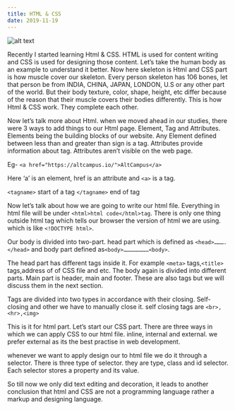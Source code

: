 ```yaml
---
title: HTML & CSS
date: 2019-11-19
---
```


![alt text](../assets/htmlcss.png)


Recently I started learning Html & CSS. HTML is used for content writing and CSS is used for designing those content. Let’s take the human body as an example to understand it better. Now here skeleton is Html and CSS part is how muscle cover our skeleton. Every person skeleton has 106 bones, let that person be from INDIA, CHINA, JAPAN, LONDON, U.S or any other part of the world. But their body texture, color, shape, height, etc differ because of the reason that their muscle covers their bodies differently. This is how Html & CSS work. They complete each other.


Now let’s talk more about Html. when we moved ahead in our studies, there were 3 ways to add things to our Html page. Element, Tag and Attributes. Elements being the building blocks of our website. Any Element defined between less than and greater than sign is a tag. Attributes provide information about tag. Attributes aren’t visible on the web page.


Eg- `<a href="https://altcampus.io/">AltCampus</a>`

Here ‘a’ is an element, href is an attribute and `<a>` is a tag.

`<tagname>` start of a tag
`</tagname>` end of tag

Now let’s talk about how we are going to write our html file. Everything in html file will be under `<html>html code</html>tag`. There is only one thing outside html tag which tells our browser the version of html we are using. which is like `<!DOCTYPE html>`.


Our body is divided into two-part. head part which is defined as `<head>……….</head>` and body part defined as`<body>……………………<body>`.


The head part has different tags inside it. For example `<meta>` tags,`<title>` tags,address of of CSS file and etc.
The body again is divided into different parts. Main part is header, main and footer. These are also tags but we will discuss them in the next section.


Tags are divided into two types in accordance with their closing. Self-closing and other we have to manually close it.
self closing tags are `<br>,<hr>,<img>`


This is it for html part. Let’s start our CSS part.
There are three ways in which we can apply CSS to our html file. inline, internal and external. we prefer external as its the best practise in web development.

whenever we want to apply design our to html file we do it through a selector. There is three type of selector. they are type, class and id selector. Each selector stores a property and its value.

So till now we only did text editing and decoration, it leads to another conclusion that html and CSS are not a programming language rather a markup and designing language.